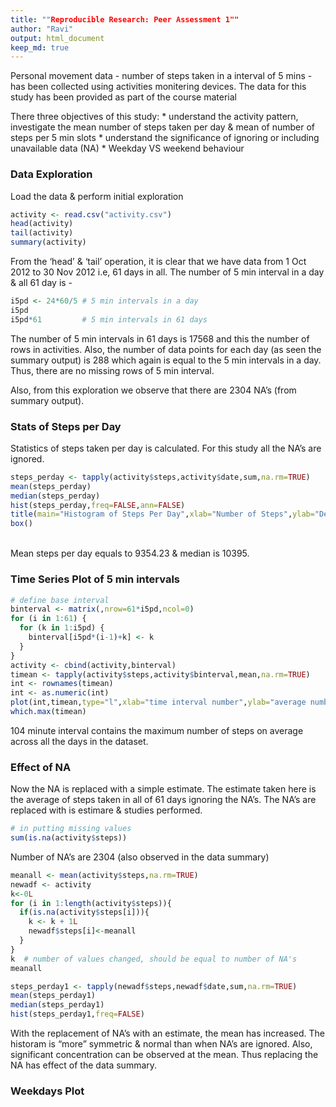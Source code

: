 ```yaml
---
title: ""Reproducible Research: Peer Assessment 1""
author: "Ravi"
output: html_document
keep_md: true
---
```

Personal movement data - number of steps taken in a interval of 5 mins - has been collected using activities monitering devices. The data for this study has been provided as part of the course material

There three objectives of this study:
  * understand the activity pattern, investigate the mean number of steps taken per day & mean of number of steps per 5 min slots
  * understand the significance of ignoring or including unavailable data (NA)
  * Weekday VS weekend behaviour

### Data Exploration

Load the data & perform initial exploration
```r
activity <- read.csv("activity.csv")
head(activity)
tail(activity)
summary(activity)
```

From the 'head' & 'tail' operation, it is clear that we have data from 1 Oct 2012 to 30 Nov 2012 i.e, 61 days in all. The number of 5 min interval in a day & all 61 day is - 
```r
i5pd <- 24*60/5 # 5 min intervals in a day
i5pd
i5pd*61         # 5 min intervals in 61 days
```
The number of 5 min intervals in 61 days is 17568 and this the number of rows in activities. Also, the number of data points for each day (as seen the summary output) is 288 which again is equal to the 5 min intervals in a day. Thus, there are no missing rows of 5 min interval.

Also, from this exploration we observe that there are 2304 NA's (from summary output).

### Stats of Steps per Day

Statistics of steps taken per day is calculated. For this study all the NA's are ignored.

```r
steps_perday <- tapply(activity$steps,activity$date,sum,na.rm=TRUE)
mean(steps_perday)
median(steps_perday)
hist(steps_perday,freq=FALSE,ann=FALSE)
title(main="Histogram of Steps Per Day",xlab="Number of Steps",ylab="Density")
box()
```
<br> 
Mean steps per day equals to 9354.23 & median is 10395. 

### Time Series Plot of 5 min intervals
```r
# define base interval
binterval <- matrix(,nrow=61*i5pd,ncol=0)
for (i in 1:61) {
  for (k in 1:i5pd) {
    binterval[i5pd*(i-1)+k] <- k 
  } 
}
activity <- cbind(activity,binterval)
timean <- tapply(activity$steps,activity$binterval,mean,na.rm=TRUE)
int <- rownames(timean)
int <- as.numeric(int)
plot(int,timean,type="l",xlab="time interval number",ylab="average number of steps")
which.max(timean)
```
104 minute interval contains the maximum number of steps on average across all the days in the dataset.

### Effect of NA
Now the NA is replaced with a simple estimate. The estimate taken here is the average of steps taken in all of 61 days ignoring the NA's. The NA's are replaced with is estimare & studies performed.

```r
# in putting missing values
sum(is.na(activity$steps))
```
Number of NA's are 2304 (also observed in the data summary)

```r
meanall <- mean(activity$steps,na.rm=TRUE)
newadf <- activity
k<-0L
for (i in 1:length(activity$steps)){
  if(is.na(activity$steps[i])){
    k <- k + 1L
    newadf$steps[i]<-meanall
  }
}
k  # number of values changed, should be equal to number of NA's
meanall

steps_perday1 <- tapply(newadf$steps,newadf$date,sum,na.rm=TRUE)
mean(steps_perday1)
median(steps_perday1)
hist(steps_perday1,freq=FALSE)
```
With the replacement of NA's with an estimate, the mean has increased. The historam is "more" symmetric & normal than when NA's are ignored. Also, significant concentration can be observed at the mean.
Thus replacing the NA has effect of the data summary.

### Weekdays Plot

